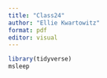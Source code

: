 ```yaml
---
title: "Class24"
author: "Ellie Kwartowitz"
format: pdf
editor: visual
---
```


```r
library(tidyverse)
msleep
```
